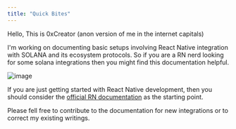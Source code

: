 ```yaml
---
title: "Quick Bites"
---
```


Hello, This is 0xCreator (anon version of me in the internet capitals)

I'm working on documenting basic setups involving React Native integration with SOLANA and its ecosystem protocols.
So if you are a RN nerd looking for some solana integrations then you might find this documentation helpful.

![image](/images/rn&solana.png)

If you are just getting started with React Native development, then you should consider the 
[official RN documentation](https://reactnative.dev/docs/getting-started?guide=android) as the starting point.

Please fell free to contribute to the documentation for new integrations or to correct my existing writings.